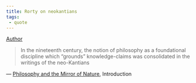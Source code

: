 ```yaml
---
title: Rorty on neokantians
tags: 
 - quote
---
```


[Author](/docs/phil/Richard Rorty.html)

> In the nineteenth century, the notion of philosophy as a foundational discipline which "grounds" knowledge-claims was consolidated in the writings of the neo-Kantians

— [Philosophy and the Mirror of Nature](/docs/phil/Philosophy and the Mirror of Nature.html),  Introduction